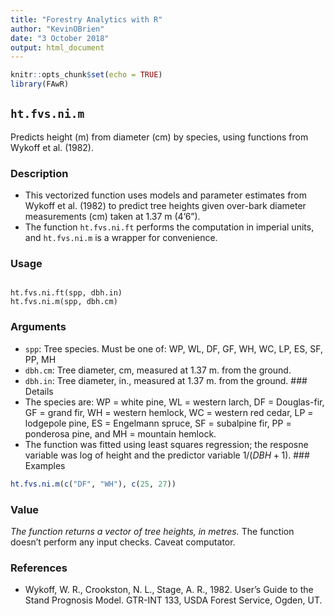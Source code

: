 ```yaml
---
title: "Forestry Analytics with R"
author: "KevinOBrien"
date: "3 October 2018"
output: html_document
---
```


```r
knitr::opts_chunk$set(echo = TRUE)
library(FAwR)
```


## ``ht.fvs.ni.m`` 
Predicts height (m) from diameter (cm) by species, using functions from Wykoff et al. (1982).

### Description

* This vectorized function uses models and parameter estimates from Wykoff et al. (1982) to predict
tree heights given over-bark diameter measurements (cm) taken at 1.37 m (4’6”). 
* The function ``ht.fvs.ni.ft`` performs the computation in imperial units, and ``ht.fvs.ni.m`` is a wrapper for convenience.

### Usage

<pre><code>
ht.fvs.ni.ft(spp, dbh.in)
ht.fvs.ni.m(spp, dbh.cm)
</code></pre>

### Arguments

* ``spp``: Tree species. Must be one of: WP, WL, DF, GF, WH, WC, LP, ES, SF, PP, MH
* ``dbh.cm``: Tree diameter, cm, measured at 1.37 m. from the ground.
* ``dbh.in``: Tree diameter, in., measured at 1.37 m. from the ground.
### Details
* The species are: WP = white pine, WL = western larch, DF = Douglas-fir, GF = grand fir, WH =
western hemlock, WC = western red cedar, LP = lodgepole pine, ES = Engelmann spruce, SF =
subalpine fir, PP = ponderosa pine, and MH = mountain hemlock.
* The function was fitted using least squares regression; the resposne variable was log of height and
the predictor variable $1 / (DBH + 1)$.
### Examples
```r
ht.fvs.ni.m(c("DF", "WH"), c(25, 27))
```
### Value
*The function returns a vector of tree heights, in metres.
* The function doesn’t perform any input checks. Caveat computator.

### References
* Wykoff, W. R., Crookston, N. L., Stage, A. R., 1982. User’s Guide to the Stand Prognosis Model. GTR-INT 133, USDA Forest Service, Ogden, UT.
